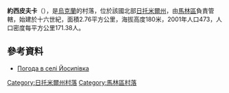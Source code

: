 {{coord|50|52|39|N|28|58|53|E|scale:30000|display=title}}

'''約西皮夫卡'''（{{lang-uk|Йосипівка}}），是[[烏克蘭|烏克蘭]]的村落，位於該國北部[[日托米爾州|日托米爾州]]，由[[馬林區|馬林區]]負責管轄，始建於十六世紀，面積2.76平方公里，海拔高度180米，2001年人口473，人口密度每平方公里171.38人。

==參考資料==
* [http://weather.in.ua/ua/zhitomirskaja/9665 Погода в селі Йосипівка] {{Wayback|url=http://weather.in.ua/ua/zhitomirskaja/9665 |date=20201129022748 }}

{{DEFAULTSORT:Йосипівка}}
[[Category:日托米爾州村落|Category:日托米爾州村落]]
[[Category:馬林區村落|Category:馬林區村落]]


{{Zhytomyr-geo-stub}}